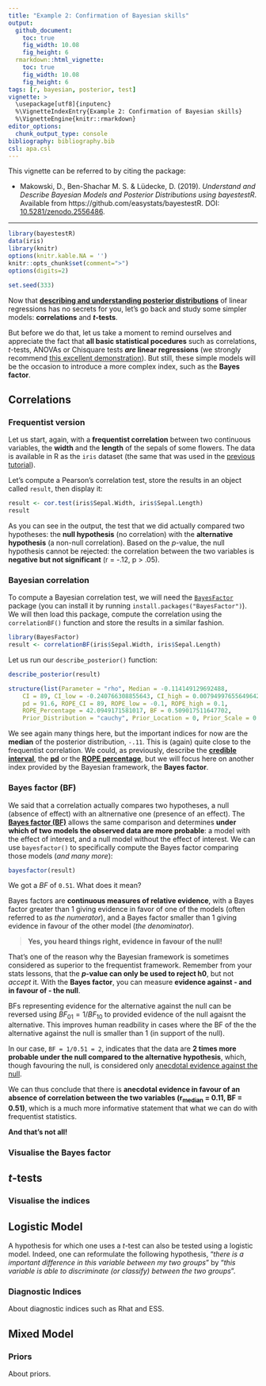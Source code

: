 ```yaml
---
title: "Example 2: Confirmation of Bayesian skills"
output: 
  github_document:
    toc: true
    fig_width: 10.08
    fig_height: 6
  rmarkdown::html_vignette:
    toc: true
    fig_width: 10.08
    fig_height: 6
tags: [r, bayesian, posterior, test]
vignette: >
  \usepackage[utf8]{inputenc}
  %\VignetteIndexEntry{Example 2: Confirmation of Bayesian skills}
  %\VignetteEngine{knitr::rmarkdown}
editor_options: 
  chunk_output_type: console
bibliography: bibliography.bib
csl: apa.csl
---
```


This vignette can be referred to by citing the package:

- Makowski, D., Ben-Shachar M. S. \& Lüdecke, D. (2019). *Understand and Describe Bayesian Models and Posterior Distributions using bayestestR*. Available from https://github.com/easystats/bayestestR. DOI: [10.5281/zenodo.2556486](https://zenodo.org/record/2556486).

---

```r
library(bayestestR)
data(iris)
library(knitr)
options(knitr.kable.NA = '')
knitr::opts_chunk$set(comment=">")
options(digits=2)

set.seed(333)
```


Now that [**describing and understanding posterior distributions**](https://easystats.github.io/bayestestR/articles/example1.html) of linear regressions has no secrets for you, let's go back and study some simpler models: **correlations** and ***t*-tests**.

But before we do that, let us take a moment to remind ourselves and appreciate the fact that **all basic statistical pocedures** such as correlations, *t*-tests, ANOVAs or Chisquare tests ***are* linear regressions** (we strongly recommend  [this excellent demonstration](https://lindeloev.github.io/tests-as-linear/)). But still, these simple models will be the occasion to introduce a more complex index, such as the **Bayes factor**.

## Correlations

### Frequentist version 

Let us start, again, with a **frequentist correlation** between two continuous variables, the **width** and the **length** of the sepals of some flowers. The data is available in R as the `iris`  dataset (the same that was used in the [previous tutorial](https://easystats.github.io/bayestestR/articles/example1.html)). 

Let's compute a Pearson's correlation test, store the results in an object called `result`, then display it:

```r
result <- cor.test(iris$Sepal.Width, iris$Sepal.Length)
result
```

As you can see in the output, the test that we did actually compared two hypotheses: the **null hypothesis** (no correlation) with the **alternative hypothesis** (a non-null correlation). Based on the *p*-value, the null hypothesis cannot be rejected: the correlation between the two variables is **negative but not significant** (r = -.12, p > .05).

### Bayesian correlation 

To compute a Bayesian correlation test, we will need the [`BayesFactor`](https://richarddmorey.github.io/BayesFactor/) package (you can install it by running `install.packages("BayesFactor")`). We will then load this package, compute the correlation using the `correlationBF()` function and store the results in a similar fashion. 
 
```r
library(BayesFactor)
result <- correlationBF(iris$Sepal.Width, iris$Sepal.Length)
```

Let us run our `describe_posterior()` function:

```r
describe_posterior(result)
```
```r
structure(list(Parameter = "rho", Median = -0.114149129692488, 
    CI = 89, CI_low = -0.240766308855643, CI_high = 0.00794997655649642, 
    pd = 91.6, ROPE_CI = 89, ROPE_low = -0.1, ROPE_high = 0.1, 
    ROPE_Percentage = 42.0949171581017, BF = 0.509017511647702, 
    Prior_Distribution = "cauchy", Prior_Location = 0, Prior_Scale = 0.333333333333333), row.names = 1L, class = "data.frame")
```


We see again many things here, but the important indices for now are the **median** of the posterior distribution, `-.11`. This is (again) quite close to the frequentist correlation. We could, as previously, describe the [**credible interval**](https://easystats.github.io/bayestestR/articles/credible_interval.html), the [**pd**](https://easystats.github.io/bayestestR/articles/probability_of_direction.html) or the [**ROPE percentage**](https://easystats.github.io/bayestestR/articles/region_of_practical_equivalence.html), but we will focus here on another index provided by the Bayesian framework, the **Bayes factor**.

### Bayes factor (BF)

We said that a correlation actually compares two hypotheses, a null (absence of effect) with an altnernative one (presence of an effect). The [**Bayes factor (BF)**](https://easystats.github.io/bayestestR/articles/bayes_factors.html) allows the same comparison and determines **under which of two models the observed data are more probable**: a model with the effect of interest, and a null model without the effect of interest. We can use `bayesfactor()` to specifically compute the Bayes factor comparing those models (*and many more*):

```r
bayesfactor(result)
```

We got a *BF* of `0.51`. What does it mean?

Bayes factors are **continuous measures of relative evidence**, with a Bayes factor greater than 1 giving evidence in favor of one of the models (often referred to as *the numerator*), and a Bayes factor smaller than 1 giving evidence in favour of the other model (*the denominator*). 

> **Yes, you heard things right, evidence in favour of the null!**

That's one of the reason why the Bayesian framework is sometimes considered as superior to the frequentist framework. Remember from your stats lessons, that the ***p*-value can only be used to reject h0**, but not *accept* it. With the **Bayes factor**, you can measure **evidence against - and in favour of - the null**. 

BFs representing evidence for the alternative against the null can be reversed using $BF_{01}=1/BF_{10}$ to provided evidence of the null agaisnt the alternative. This improves human readbility in cases where the BF of the the alternative against the null is smaller than 1 (in support of the null).

In our case, `BF = 1/0.51 = 2`, indicates that the data are **2 times more probable under the null compared to the alternative hypothesis**, which, though favouring the null, is considered only [anecdotal evidence against the null](https://easystats.github.io/report/articles/interpret_metrics.html#bayes-factor-bf).

We can thus conclude that there is **anecdotal evidence in favour of an absence of correlation between the two variables (r<sub>median</sub> = 0.11, BF = 0.51)**, which is a much more informative statement that what we can do with frequentist statistics.

**And that's not all!**

### Visualise the Bayes factor


## *t*-tests

### Visualise the indices


## Logistic Model

A hypothesis for which one uses a *t*-test can also be tested using a logistic model. Indeed, one can reformulate the following hypothesis, "*there is a important difference in this variable between my two groups*" by "*this variable is able to discriminate (or classify) between the two groups*".



### Diagnostic Indices

About diagnostic indices such as Rhat and ESS.




## Mixed Model


### Priors

About priors.